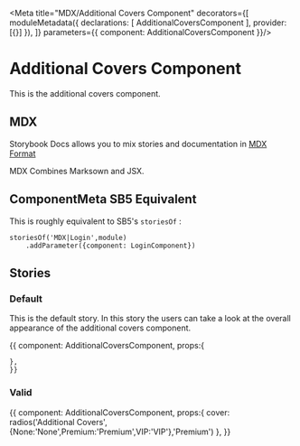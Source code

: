 
<Meta title="MDX/Additional Covers Component" decorators={[
    moduleMetadata({
        declarations: [
            AdditionalCoversComponent
        ],
        provider: [{}]
    }),
]} parameters={{
    component: AdditionalCoversComponent
}}/>

# Additional Covers Component 

This is the additional covers component.

## MDX

Storybook Docs allows you to mix stories and documentation in 
[MDX Format](https://mdxjs.com/)

MDX Combines Marksown and JSX.

## ComponentMeta SB5 Equivalent

This is roughly equivalent to SB5's `storiesOf` :

```
storiesOf('MDX|Login',module)
    .addParameter({component: LoginComponent})

```

## Stories

### Default

This is the default story. In this story the users can take a look at the overall
appearance of the additional covers component.

<Preview>
  <Story name="Default">{{
    component: AdditionalCoversComponent,
    props:{
      
    },
    }}    
  </Story>
</Preview>

### Valid

<Preview>
  <Story name="Valid">{{
    component: AdditionalCoversComponent,
    props:{
      cover: radios('Additional Covers',{None:'None',Premium:'Premium',VIP:'VIP'},'Premium')
    },
    }}    
  </Story>
</Preview>
